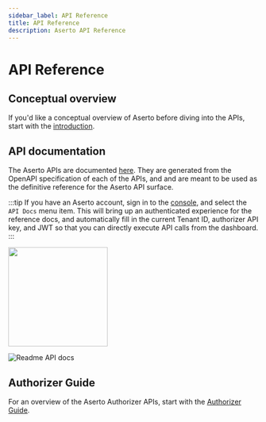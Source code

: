 ```yaml
---
sidebar_label: API Reference
title: API Reference
description: Aserto API Reference
---
```


# API Reference

## Conceptual overview

If you'd like a conceptual overview of Aserto before diving into the APIs, start with the [introduction](/docs/v1/overview/introduction).

## API documentation

The Aserto APIs are documented [here](https://aserto.readme.io/reference). They are generated from
the OpenAPI specification of each of the APIs, and and are meant to be used as the definitive reference
for the Aserto API surface.

:::tip
If you have an Aserto account, sign in to the [console](https://console.aserto.com), and
select the `API Docs` menu item. This will bring up an authenticated experience for the
reference docs, and automatically fill in the current Tenant ID, authorizer API key, and JWT
so that you can directly execute API calls from the dashboard.
:::

[<img src="/api-reference.png" width="200px" />](/api-reference.png)

![Readme API docs](/readme-io.png)

## Authorizer Guide

For an overview of the Aserto Authorizer APIs, start with the [Authorizer Guide](/docs/v1/authorizer-guide/overview).
